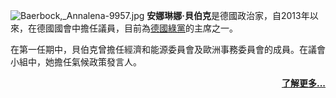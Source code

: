 [[File:Baerbock,_Annalena-9957.jpg|thumb]]
'''安娜琳娜·貝伯克'''{{BD|1980年|12月15日}}是德國政治家，自2013年以來，在德國國會中擔任議員，目前為[[德國綠黨|德國綠黨]]的主席之一。

在第一任期中，貝伯克曾擔任經濟和能源委員會及歐洲事務委員會的成員。在議會小組中，她擔任氣候政策發言人。

<div align="right">'''[[安娜琳娜·貝伯克|了解更多...]]'''</div>
